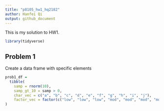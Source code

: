 ```yaml
---
title: "p8105_hw1_hq2182"
author: Hanfei Qi
output: github_document
---
```


This is my solution to HW1.

```r
library(tidyverse)
```


## Problem 1

Create a data frame with specific elements

```r
prob1_df = 
  tibble(
    samp = rnorm(10),
    samp_gt_10 = samp > 0,
    char_vec = c("a", "b", "c", "d", "e", "f", "g", "h", "i", "j"),
    factor_vec = factor(c("low", "low", "low", "mod", "mod", "mod", "mod", "high", "high", "high"))
)
```

